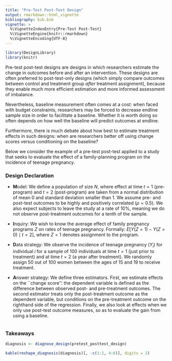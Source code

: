 ```yaml
---
title: "Pre-Test Post-Test Design"
output: rmarkdown::html_vignette
bibliography: bib.bib
vignette: >
  %\VignetteIndexEntry{Pre-Test Post-Test}
  %\VignetteEngine{knitr::rmarkdown}
  %\VignetteEncoding{UTF-8}
---
```



```r
library(DesignLibrary)
library(knitr)
```

Pre-test post-test designs are designs in which researchers estimate the change in outcomes before and after an intervention. These designs are often preferred to post-test-only designs (which simply compare outcomes between control and treatment group *after* treatment assignment), because they enable much more efficient estimation and more informed assessment of imbalance.

Nevertheless, baseline measurement often comes at a cost: when faced with budget constraints, researchers may be forced to decrease endline sample size in order to facilitate a baseline. Whether it is worth doing so often depends on how well the baseline will predict outcomes at endline.

Furthermore, there is much debate about how best to estimate treatment effects in such designs: when are researchers better off using  change scores versus conditioning on the baseline?

Below we consider the example of a pre-test post-test applied to a study that seeks to evaluate the effect of a family-planning program on the incidence of teenage pregnancy.

### Design Declaration

  - **M**odel: We define a population of size $N$, where effect at time $t = 1$ (pre-program) and $t = 2$ (post-program) are taken from a normal distribution of mean 0 and standard deviation smaller than 1. We assume pre- and post-test outcomes to be highly and positively correlated ($\rho = 0.5$). We also expect subjects to leave the study at a rate of 10%, meaning we do not observe post-treatment outcomes for a tenth of the sample.
  
- **I**nquiry: We wish to know the average effect of family pregnancy programs $Z$ on rates of teenage pregnancy. Formally: $E[Y(Z = 1) - Y(Z = 0) \mid t = 2]$, where $Z = 1$ denotes assignment to the program.

- **D**ata strategy: We observe the incidence of teenage pregnancy ($Y_i$) for individual $i$ for a sample of 100 individuals at time $t = 1$ (just prior to treatment) and at time $t = 2$ (a year after treatment). We randomly assign 50 out of 100 women between the ages of 15 and 19 to receive treatment. 

- **A**nswer strategy: We define three estimators. First, we estimate effects on the ``change score'': the dependent variable is defined as the difference between observed post- and pre-treatment outcomes. The second estimator treats only the post-treatment outcome as the dependent variable, but conditions on the pre-treatment outcome on the righthand side of the regression. Finally, we also look at effects when we only use post-test outcome measures, so as to evaluate the gain from using a baseline. 

```r

```

### Takeaways

```r
diagnosis <- diagnose_design(pretest_posttest_design)
```

```r
kable(reshape_diagnosis(diagnosis)[, -c(1:2, 4:6)], digits = 2)
```

<!-- By running the diagnosis on our design, we observe that although the first two estimates are similar in magnitude and both unbiased, our "Change score" estimator (our first inquiry) is less efficient than the "Condition on pretest" estimator (our second inquiry) because we essentially "lose" information by defining an estimator as a difference. -->

<!-- Our "Posttest only" estimator is slightly biased. -->

<!-- How well these designs do depends on sample size, attrition rate, and ATE. -->


